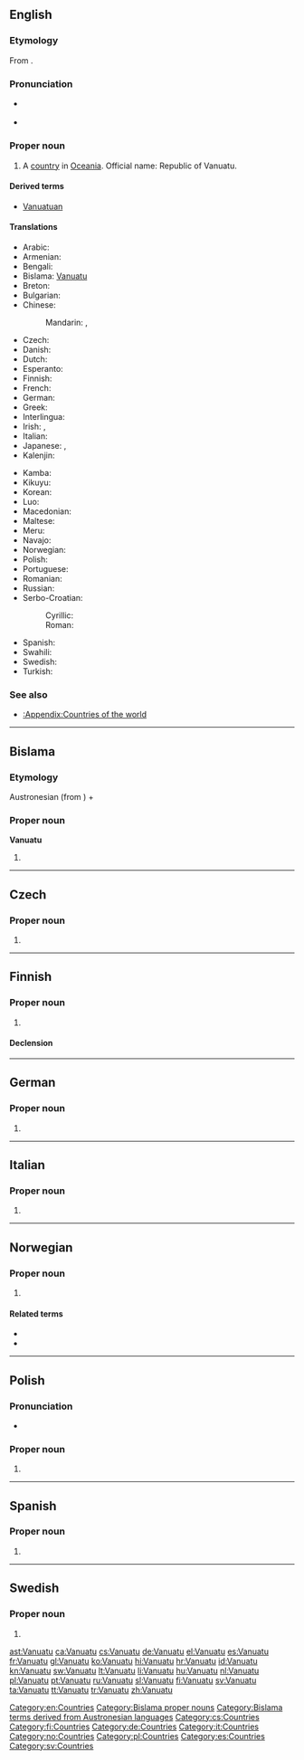==English==
{{wikipedia}}

===Etymology===
From {{etyl|bi}}.

===Pronunciation===
* {{a|UK|US}} {{IPA|/væn.uːˈɑː.tuː/}}
* {{audio|en-us-Vanuatu.ogg|Audio (US)}}

===Proper noun===
{{en-proper noun}}

# A [[country]] in [[Oceania]]. Official name: Republic of Vanuatu.

====Derived terms====
* [[Vanuatuan]]

====Translations====
{{trans-top|Republic of Vanuatu}}
* Arabic: {{t|ar|فانواتو|m|tr=fanwaatu}}
* Armenian: {{t-|hy|Վանուատու|tr=Vanuatu}}
* Bengali: {{t-|bn|ভানুয়াটু}}
* Bislama: [[#Bislama|Vanuatu]]
* Breton: {{t|br|Vanuatu}}
* Bulgarian: {{t-|bg|Вануату|n|tr=Vanuátu}}
* Chinese:
*: Mandarin: {{t-|cmn|瓦努阿圖|sc=Hani}}, {{t-|cmn|瓦努阿图|tr=Wǎnǔ'ātú|sc=Hani}}
* Czech: {{t+|cs|Vanuatu}}
* Danish: {{t-|da|Vanuatu}}
* Dutch: {{t+|nl|Vanuatu}}
* Esperanto: {{t|eo|Vanuatuo}}
* Finnish: {{t+|fi|Vanuatu}}
* French: {{t+|fr|Vanuatu}}
* German: {{t+|de|Vanuatu}}
* Greek: {{t+|el|Βανουάτου}}
* Interlingua: {{t|ia|Vanuatu}}
* Irish: {{t|ga|Vanuatú|m}}, {{t|ga|Poblacht Vanuatú|f}}
* Italian: {{t-|it|Vanuatu}}
* Japanese: {{t-|ja|バヌアツ|tr=Banuatsu}}, {{t|ja|ヴァヌアツ|tr=Vanuatsu}}
* Kalenjin: {{tø|kln|Vanuatu}}
{{trans-mid}}
* Kamba: {{tø|kam|Vanuatu}}
* Kikuyu: {{tø|ki|Vanuatu}}
* Korean: {{t|ko|바누아투|tr=Banuatu}}
* Luo: {{tø|luo|Vanuatu}}
* Macedonian: {{t+|mk|Вануату|n|tr=Vanuátu}}
* Maltese: {{t-|mt|Vanuatu|xs=Maltese}}
* Meru: {{tø|mer|Vanuatu}}
* Navajo: {{tø|nv|Banoʼáátʼoo}}
* Norwegian: {{t-|no|Vanuatu}}
* Polish: {{l|pl|Vanuatu|n}}
* Portuguese: {{t+|pt|Vanuatu}}
* Romanian: {{t-|ro|Vanuatu|n}}
* Russian: {{t-|ru|Вануату|f|n|tr=Vanuátu}} {{indeclinable}}
* Serbo-Croatian:
*: Cyrillic: {{t|sh|Вануату|m}}
*: Roman: {{t|sh|Vanuatu|m}}
* Spanish: {{t+|es|Vanuatu}}
* Swahili: {{t+|sw|Vanuatu|xs=Swahili}}
* Swedish: {{t+|sv|Vanuatu}}
* Turkish: {{t+|tr|Vanuatu}}
{{trans-bottom}}

===See also===
* [[:Appendix:Countries of the world]]

[[Category:en:Countries]]

----

==Bislama==
===Etymology===
Austronesian {{term|vanua||land}} (from {{proto|Austronesian|banua|lang=}}) + {{term|tu||stand}}

===Proper noun===
'''Vanuatu'''

# {{l|en|Vanuatu}}

[[Category:Bislama proper nouns]][[Category:Bislama terms derived from Austronesian languages]]

----

==Czech==

===Proper noun===
{{cs-proper noun|g=}}

# {{l|en|Vanuatu}}

[[Category:cs:Countries]]

----

==Finnish==
{{wikipedia|lang=fi}}

===Proper noun===
{{fi-proper noun}}

# {{l|en|Vanuatu}}

====Declension====
{{fi-decl-valo|Vanuat|||u|nopl=1}}

[[Category:fi:Countries]]

----

==German==
{{wikipedia|lang=de}}

===Proper noun===
{{head|de|proper noun|g=n}}

# {{l|en|Vanuatu}}

[[Category:de:Countries]]

----

==Italian==
{{wikipedia|lang=it}}

===Proper noun===
{{it-proper noun|g=m}}

# {{l|en|Vanuatu}}

[[Category:it:Countries]]

----

==Norwegian==

===Proper noun===
{{no-proper noun}}

# {{l|en|Vanuatu}}

====Related terms====
* {{l|no|vanuater}}
* {{l|no|vanuatisk}}

[[Category:no:Countries]]

----

==Polish==

===Pronunciation===
* {{IPA|/van̪uˈat̪u/|lang=pl}}

===Proper noun===
{{head|pl|proper noun|g=n}}

# {{l|en|Vanuatu}}

[[Category:pl:Countries]]

----

==Spanish==
{{wikipedia|lang=es}}

===Proper noun===
{{es-proper noun}}

# {{l|en|Vanuatu}}

[[Category:es:Countries]]

----

==Swedish==

===Proper noun===
{{head|sv|proper noun}}

# {{l|en|Vanuatu}}

[[Category:sv:Countries]]

[[ast:Vanuatu]]
[[ca:Vanuatu]]
[[cs:Vanuatu]]
[[de:Vanuatu]]
[[el:Vanuatu]]
[[es:Vanuatu]]
[[fr:Vanuatu]]
[[gl:Vanuatu]]
[[ko:Vanuatu]]
[[hi:Vanuatu]]
[[hr:Vanuatu]]
[[id:Vanuatu]]
[[kn:Vanuatu]]
[[sw:Vanuatu]]
[[lt:Vanuatu]]
[[li:Vanuatu]]
[[hu:Vanuatu]]
[[nl:Vanuatu]]
[[pl:Vanuatu]]
[[pt:Vanuatu]]
[[ru:Vanuatu]]
[[sl:Vanuatu]]
[[fi:Vanuatu]]
[[sv:Vanuatu]]
[[ta:Vanuatu]]
[[tt:Vanuatu]]
[[tr:Vanuatu]]
[[zh:Vanuatu]]